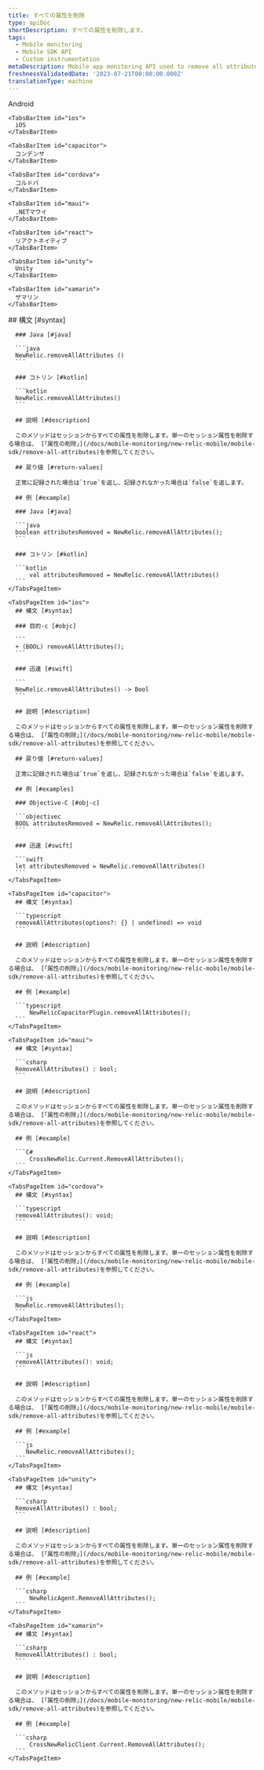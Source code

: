 ```yaml
---
title: すべての属性を削除
type: apiDoc
shortDescription: すべての属性を削除します。
tags:
  - Mobile monitoring
  - Mobile SDK API
  - Custom instrumentation
metaDescription: Mobile app monitoring API used to remove all attributes.
freshnessValidatedDate: '2023-07-21T00:00:00.000Z'
translationType: machine
---
```


<Tabs>
  <TabsBar>
    <TabsBarItem id="android">
      Android
    </TabsBarItem>

    <TabsBarItem id="ios">
      iOS
    </TabsBarItem>

    <TabsBarItem id="capacitor">
      コンデンサ
    </TabsBarItem>

    <TabsBarItem id="cordova">
      コルドバ
    </TabsBarItem>

    <TabsBarItem id="maui">
      .NETマウイ
    </TabsBarItem>

    <TabsBarItem id="react">
      リアクトネイティブ
    </TabsBarItem>

    <TabsBarItem id="unity">
      Unity
    </TabsBarItem>

    <TabsBarItem id="xamarin">
      ザマリン
    </TabsBarItem>
  </TabsBar>

  <TabsPages>
    <TabsPageItem id="android">
      ## 構文 [#syntax]

      ### Java [#java]

      ```java
      NewRelic.removeAllAttributes ()
      ```

      ### コトリン [#kotlin]

      ```kotlin
      NewRelic.removeAllAttributes()
      ```

      ## 説明 [#description]

      このメソッドはセッションからすべての属性を削除します。単一のセッション属性を削除する場合は、 [「属性の削除」](/docs/mobile-monitoring/new-relic-mobile/mobile-sdk/remove-all-attributes)を参照してください。

      ## 戻り値 [#return-values]

      正常に記録された場合は`true`を返し、記録されなかった場合は`false`を返します。

      ## 例 [#example]

      ### Java [#java]

      ```java
      boolean attributesRemoved = NewRelic.removeAllAttributes();
      ```

      ### コトリン [#kotlin]

      ```kotlin
          val attributesRemoved = NewRelic.removeAllAttributes()
      ```
    </TabsPageItem>

    <TabsPageItem id="ios">
      ## 構文 [#syntax]

      ### 目的-c [#objc]

      ```
      + (BOOL) removeAllAttributes();
      ```

      ### 迅速 [#swift]

      ```
      NewRelic.removeAllAttributes() -> Bool
      ```

      ## 説明 [#description]

      このメソッドはセッションからすべての属性を削除します。単一のセッション属性を削除する場合は、 [「属性の削除」](/docs/mobile-monitoring/new-relic-mobile/mobile-sdk/remove-all-attributes)を参照してください。

      ## 戻り値 [#return-values]

      正常に記録された場合は`true`を返し、記録されなかった場合は`false`を返します。

      ## 例 [#examples]

      ### Objective-C [#obj-c]

      ```objectivec
      BOOL attributesRemoved = NewRelic.removeAllAttributes();
      ```

      ### 迅速 [#swift]

      ```swift
      let attributesRemoved = NewRelic.removeAllAttributes()
      ```
    </TabsPageItem>

    <TabsPageItem id="capacitor">
      ## 構文 [#syntax]

      ```typescript
      removeAllAttributes(options?: {} | undefined) => void
      ```

      ## 説明 [#description]

      このメソッドはセッションからすべての属性を削除します。単一のセッション属性を削除する場合は、 [「属性の削除」](/docs/mobile-monitoring/new-relic-mobile/mobile-sdk/remove-all-attributes)を参照してください。

      ## 例 [#example]

      ```typescript
          NewRelicCapacitorPlugin.removeAllAttributes();
      ```
    </TabsPageItem>

    <TabsPageItem id="maui">
      ## 構文 [#syntax]

      ```csharp
      RemoveAllAttributes() : bool;
      ```

      ## 説明 [#description]

      このメソッドはセッションからすべての属性を削除します。単一のセッション属性を削除する場合は、 [「属性の削除」](/docs/mobile-monitoring/new-relic-mobile/mobile-sdk/remove-all-attributes)を参照してください。

      ## 例 [#example]

      ```C#
          CrossNewRelic.Current.RemoveAllAttributes();
      ```
    </TabsPageItem>

    <TabsPageItem id="cordova">
      ## 構文 [#syntax]

      ```typescript
      removeAllAttributes(): void;
      ```

      ## 説明 [#description]

      このメソッドはセッションからすべての属性を削除します。単一のセッション属性を削除する場合は、 [「属性の削除」](/docs/mobile-monitoring/new-relic-mobile/mobile-sdk/remove-all-attributes)を参照してください。

      ## 例 [#example]

      ```js
      NewRelic.removeAllAttributes();
      ```
    </TabsPageItem>

    <TabsPageItem id="react">
      ## 構文 [#syntax]

      ```js
      removeAllAttributes(): void;
      ```

      ## 説明 [#description]

      このメソッドはセッションからすべての属性を削除します。単一のセッション属性を削除する場合は、 [「属性の削除」](/docs/mobile-monitoring/new-relic-mobile/mobile-sdk/remove-all-attributes)を参照してください。

      ## 例 [#example]

      ```js
         NewRelic.removeAllAttributes();
      ```
    </TabsPageItem>

    <TabsPageItem id="unity">
      ## 構文 [#syntax]

      ```csharp
      RemoveAllAttributes() : bool;
      ```

      ## 説明 [#description]

      このメソッドはセッションからすべての属性を削除します。単一のセッション属性を削除する場合は、 [「属性の削除」](/docs/mobile-monitoring/new-relic-mobile/mobile-sdk/remove-all-attributes)を参照してください。

      ## 例 [#example]

      ```csharp
          NewRelicAgent.RemoveAllAttributes();
      ```
    </TabsPageItem>

    <TabsPageItem id="xamarin">
      ## 構文 [#syntax]

      ```csharp
      RemoveAllAttributes() : bool;
      ```

      ## 説明 [#description]

      このメソッドはセッションからすべての属性を削除します。単一のセッション属性を削除する場合は、 [「属性の削除」](/docs/mobile-monitoring/new-relic-mobile/mobile-sdk/remove-all-attributes)を参照してください。

      ## 例 [#example]

      ```csharp
          CrossNewRelicClient.Current.RemoveAllAttributes();
      ```
    </TabsPageItem>
  </TabsPages>
</Tabs>
